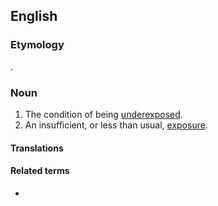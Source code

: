 ==English==

===Etymology===
{{prefix|under|exposure|lang=en}}.

===Noun===
{{en-noun|~}}

# The condition of being [[underexpose]]d.
# An insufficient, or less than usual, [[exposure]].

====Translations====
{{trans-top|condition of being underexposed}}
{{trans-mid}}
{{trans-bottom}}

====Related terms====
* {{l|en|underexpose}}